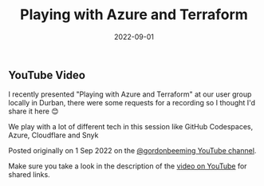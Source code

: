 ﻿---
title: 'Playing with Azure and Terraform'
date: 2022-09-01
tags: ['Security', 'Azure', 'Azure SQL', 'Azure Web Apps', 'Terraform', 'Cloudflare', 'IaC', 'snyk', 'SecurityScanning', 'GitHub', 'YouTube Videos', 'GitHub Codespaces', 'DevSecOps']
draft: false
summary: 'I recently presented "Playing with Azure and Terraform" at our user group locally in Durban, there were some requests for a recording so I thought I''d share it here 😊 We play with a lot of different tech in this session like GitHub Codespaces, Azure, Cloudflare and Snyk'
---


## YouTube Video

I recently presented "Playing with Azure and Terraform" at our user group locally in Durban, there were some requests for a recording so I thought I'd share it here 😊

We play with a lot of different tech in this session like GitHub Codespaces, Azure, Cloudflare and Snyk

Posted originally on 1 Sep 2022 on the [@gordonbeeming YouTube channel](https://www.youtube.com/@gordonbeeming).

Make sure you take a look in the description of the [video on YouTube](https://www.youtube.com/watch?v=DlE1z58cc0M) for shared links.

<YouTubeEmbed width="480" height="270" src="//www.youtube.com/embed/DlE1z58cc0M" frameborder="0" allow="accelerometer; autoplay; clipboard-write; encrypted-media; gyroscope; picture-in-picture" allowfullscreen />

